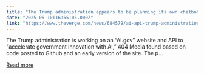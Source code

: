 ```yaml
---
title: "The Trump administration appears to be planning its own chatbot"
date: "2025-06-10T16:55:05.000Z"
link: "https://www.theverge.com/news/684579/ai-api-trump-administration-doge-gsa"
---
```


The Trump administration is working on an “AI.gov” website and API to “accelerate government innovation with AI,” 404 Media found based on code posted to Github and an early version of the site.
The p...

[Read more](https://www.theverge.com/news/684579/ai-api-trump-administration-doge-gsa)
